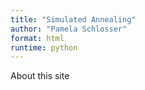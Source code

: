 ```yaml
---
title: "Simulated Annealing"
author: "Pamela Schlosser"
format: html
runtime: python
---
```


About this site
